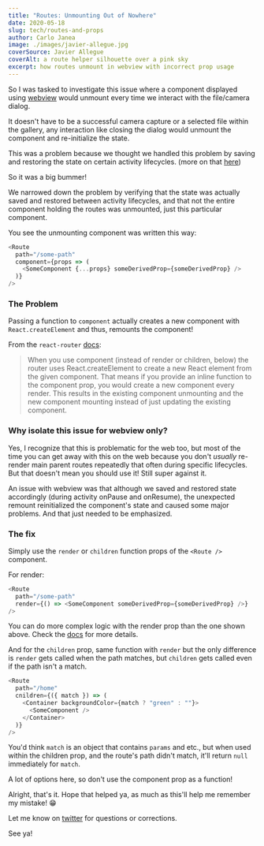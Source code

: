 ```yaml
---
title: "Routes: Unmounting Out of Nowhere"
date: 2020-05-18
slug: tech/routes-and-props
author: Carlo Janea
image: ./images/javier-allegue.jpg
coverSource: Javier Allegue
coverAlt: a route helper silhouette over a pink sky
excerpt: how routes unmount in webview with incorrect prop usage
---
```


So I was tasked to investigate this issue where a component displayed using [webview](https://github.com/react-native-community/react-native-webview) would unmount every time we interact with the file/camera dialog.

It doesn't have to be a successful camera capture or a selected file within the gallery, any interaction like closing the dialog would unmount the component and re-initialize the state.

This was a problem because we thought we handled this problem by saving and restoring the state on certain activity lifecycles. (more on that [here](https://developer.android.com/guide/components/activities/activity-lifecycle))

So it was a big bummer!

We narrowed down the problem by verifying that the state was actually saved and restored between activity lifecycles, and that not the entire component holding the routes was unmounted, just this particular component.

You see the unmounting component was written this way:

```javascript
<Route
  path="/some-path"
  component={props => (
    <SomeComponent {...props} someDerivedProp={someDerivedProp} />
  )}
/>
```

### The Problem

Passing a function to `component` actually creates a new component with `React.createElement` and thus, remounts the component!

From the `react-router` [docs](https://github.com/ReactTraining/react-router/blob/master/packages/react-router/docs/api/Route.md):

> When you use component (instead of render or children, below) the router uses React.createElement to create a new React element from the given component. That means if you provide an inline function to the component prop, you would create a new component every render. This results in the existing component unmounting and the new component mounting instead of just updating the existing component.

### Why isolate this issue for webview only?

Yes, I recognize that this is problematic for the web too, but most of the time you can get away with this on the web because you don't _usually_ re-render main parent routes repeatedly that often during specific lifecycles. But that doesn't mean you should use it! Still super against it.

An issue with webview was that although we saved and restored state accordingly (during activity onPause and onResume), the unexpected remount reinitialized the component's state and caused some major problems. And that just needed to be emphasized.

### The fix

Simply use the `render` or `children` function props of the `<Route />` component.

For render:

```javascript
<Route
  path="/some-path"
  render={() => <SomeComponent someDerivedProp={someDerivedProp} />}
/>
```

You can do more complex logic with the render prop than the one shown above. Check the [docs](https://github.com/ReactTraining/react-router/blob/master/packages/react-router/docs/api/Route.md) for more details.

And for the `children` prop, same function with `render` but the only difference is `render` gets called when the path matches, but `children` gets called even if the path isn't a match.

```javascript
<Route
  path="/home"
  cnildren={({ match }) => (
    <Container backgroundColor={match ? "green" : ""}>
      <SomeComponent />
    </Container>
  )}
/>
```

You'd think `match` is an object that contains `params` and etc., but when used within the children prop, and the route's path didn't match, it'll return `null` immediately for `match`.

A lot of options here, so don't use the component prop as a function!

Alright, that's it. Hope that helped ya, as much as this'll help me remember my mistake! 😁

Let me know on [twitter](https://twitter.com/carlojanea) for questions or corrections.

See ya!
